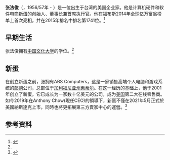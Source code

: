 {{Infobox person
| name         = 张法俊
| name_en.     = Fred Chang
| image        =
| image_size   =
| caption      = 
| birth_name   = 
| birth_date   = {{birth based on age as of date |60|2017|04|30}}<ref name="forbes1">{{cite web |url=https://www.forbes.com/profile/fred-chang/ |title=Fred Chang |work=Forbes.com |date=January 1, 1970 |accessdate=April 30, 2017 |archive-date=2021-06-17 |archive-url=https://web.archive.org/web/20210617101357/https://www.forbes.com/profile/fred-chang/ }}</ref>
| birth_place  = {{TWN}}
| death_date   = 
| death_place  = 
| death_cause  = 
| restingplace = 
| nationality  = {{USA}}
| residence    = 
| education    = 
| alma mater   = [[中国文化大学|中国文化大学]]
| occupation   = 
| title        = 
| term         = 
| predecessor  = 
| successor    = 
| known for    = [[新蛋|新蛋]]创始人、董事长兼首席执行官
| boards       = 
| salary       = 
| networth     = US$10.1 亿 (2017年4月)<ref name="forbes1"/>
| spouse       = 
| children     = 
| parents      = 
| relations    = 
| website      =
}}
'''张法俊'''（{{lang-en|'''Fred Chang'''}}，1956/57年 - ）是一位出生于台湾的美国企业家。他是计算机硬件和软件电商[[新蛋|新蛋]]的创始人、董事长兼首席执行官。他在福布斯2014年全球亿万富翁榜单上首次亮相，并在2015年排名中排名第1741位。<ref name=new>{{cite news|title=Billionaire Immigrants Who Struck It Rich in the U.S.|url=https://www.forbes.com/sites/andreanavarro/2014/03/19/billionaire-immigrants-who-struck-it-rich-in-the-u-s/|work=Forbes|date=March 19, 2014|accessdate=2021-03-07|archive-date=2022-05-16|archive-url=https://web.archive.org/web/20220516030419/https://www.forbes.com/sites/andreanavarro/2014/03/19/billionaire-immigrants-who-struck-it-rich-in-the-u-s/}}</ref>

==早期生活==

张法俊拥有[[中国文化大学|中国文化大学]]的学位。<ref name="forbes1"/>

==新蛋==
在创立新蛋之前，张拥有ABS Computers，这是一家销售高端个人电脑和游戏系统的[[邮购|邮购]]公司，总部位于[[加利福尼亚州|加利福尼亚州]][[惠蒂尔|惠蒂尔]]。在这一经历的基础上，他于2001年创立了新蛋。它已成长为一家数十亿美元的公司，成为[[美国|美国]]第二大在线零售商。如今2019年在Anthony Chow(現任CEO)的領導下，新蛋不僅在2021年5月正式於美國納斯達克上市，同時也將更拓展第三方賣家中心的運營。<ref name=abs>{{cite news|title=Branching out from techie heaven|url=http://articles.latimes.com/2007/dec/29/business/fi-newegg29|work=Los Angeles Times|date=December 29, 2007|accessdate=2021-03-07|archive-date=2011-03-19|archive-url=https://web.archive.org/web/20110319022758/http://articles.latimes.com/2007/dec/29/business/fi-newegg29|dead-url=no}}</ref>

==参考资料==
{{Reflist}}